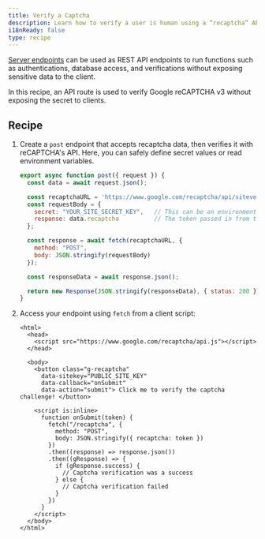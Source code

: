 ```yaml
---
title: Verify a Captcha
description: Learn how to verify a user is human using a “recaptcha” API route.
i18nReady: false
type: recipe
---
```


[Server endpoints](/en/core-concepts/endpoints/#server-endpoints-api-routes) can be used as REST API endpoints to run functions such as authentications, database access, and verifications without exposing sensitive data to the client.

In this recipe, an API route is used to verify Google reCAPTCHA v3 without exposing the secret to clients.

## Recipe

1. Create a `post` endpoint that accepts recaptcha data, then verifies it with reCAPTCHA's API. Here, you can safely define secret values or read environment variables.

    ```js title="src/pages/recaptcha.js"
    export async function post({ request }) {
      const data = await request.json();

      const recaptchaURL = 'https://www.google.com/recaptcha/api/siteverify';
      const requestBody = {
        secret: "YOUR_SITE_SECRET_KEY",   // This can be an environment variable
        response: data.recaptcha          // The token passed in from the client
      };

      const response = await fetch(recaptchaURL, {
        method: "POST",
        body: JSON.stringify(requestBody)
      });

      const responseData = await response.json();

      return new Response(JSON.stringify(responseData), { status: 200 });
    }
    ```

2. Access your endpoint using `fetch` from a client script:

    ```astro title="src/pages/index.astro"
    <html>
      <head>
        <script src="https://www.google.com/recaptcha/api.js"></script>
      </head>

      <body>
        <button class="g-recaptcha" 
          data-sitekey="PUBLIC_SITE_KEY" 
          data-callback="onSubmit" 
          data-action="submit"> Click me to verify the captcha challenge! </button>

        <script is:inline>
          function onSubmit(token) {
            fetch("/recaptcha", {
              method: "POST",
              body: JSON.stringify({ recaptcha: token })
            })
            .then((response) => response.json())
            .then((gResponse) => {
              if (gResponse.success) {
                // Captcha verification was a success
              } else {
                // Captcha verification failed
              }
            })
          }
        </script>
      </body>
    </html>
    ```
